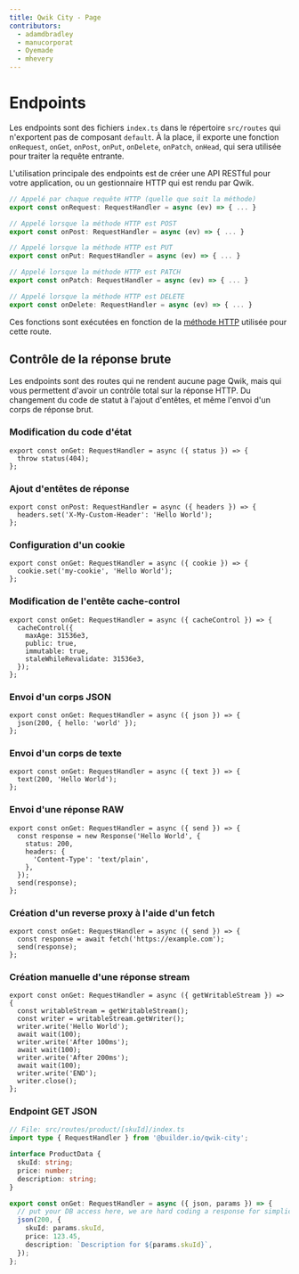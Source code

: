 ```yaml
---
title: Qwik City - Page
contributors:
  - adamdbradley
  - manucorporat
  - Oyemade
  - mhevery
---
```


# Endpoints

Les endpoints sont des fichiers `index.ts` dans le répertoire `src/routes` qui n'exportent pas de composant `default`. À la place, il exporte une fonction `onRequest`, `onGet`, `onPost`, `onPut`, `onDelete`, `onPatch`, `onHead`, qui sera utilisée pour traiter la requête entrante.

L'utilisation principale des endpoints est de créer une API RESTful pour votre application, ou un gestionnaire HTTP qui est rendu par Qwik.

```ts
// Appelé par chaque requête HTTP (quelle que soit la méthode)
export const onRequest: RequestHandler = async (ev) => { ... }

// Appelé lorsque la méthode HTTP est POST
export const onPost: RequestHandler = async (ev) => { ... }

// Appelé lorsque la méthode HTTP est PUT
export const onPut: RequestHandler = async (ev) => { ... }

// Appelé lorsque la méthode HTTP est PATCH
export const onPatch: RequestHandler = async (ev) => { ... }

// Appelé lorsque la méthode HTTP est DELETE
export const onDelete: RequestHandler = async (ev) => { ... }
```

Ces fonctions sont exécutées en fonction de la [méthode HTTP](https://developer.mozilla.org/fr/docs/Web/HTTP/Methods) utilisée pour cette route.

## Contrôle de la réponse brute

Les endpoints sont des routes qui ne rendent aucune page Qwik, mais qui vous permettent d'avoir un contrôle total sur la réponse HTTP. Du changement du code de statut à l'ajout d'entêtes, et même l'envoi d'un corps de réponse brut.

### Modification du code d'état

```tsx
export const onGet: RequestHandler = async ({ status }) => {
  throw status(404);
};
```

### Ajout d'entêtes de réponse

```tsx
export const onPost: RequestHandler = async ({ headers }) => {
  headers.set('X-My-Custom-Header': 'Hello World');
};
```

### Configuration d'un cookie

```tsx
export const onGet: RequestHandler = async ({ cookie }) => {
  cookie.set('my-cookie', 'Hello World');
};
```

### Modification de l'entête cache-control

```tsx
export const onGet: RequestHandler = async ({ cacheControl }) => {
  cacheControl({
    maxAge: 31536e3,
    public: true,
    immutable: true,
    staleWhileRevalidate: 31536e3,
  });
};
```

### Envoi d'un corps JSON

```tsx
export const onGet: RequestHandler = async ({ json }) => {
  json(200, { hello: 'world' });
};
```

### Envoi d'un corps de texte

```tsx
export const onGet: RequestHandler = async ({ text }) => {
  text(200, 'Hello World');
};
```

### Envoi d'une réponse RAW

```tsx
export const onGet: RequestHandler = async ({ send }) => {
  const response = new Response('Hello World', {
    status: 200,
    headers: {
      'Content-Type': 'text/plain',
    },
  });
  send(response);
};
```

### Création d'un reverse proxy à l'aide d'un fetch

```tsx
export const onGet: RequestHandler = async ({ send }) => {
  const response = await fetch('https://example.com');
  send(response);
};
```

### Création manuelle d'une réponse stream

```tsx
export const onGet: RequestHandler = async ({ getWritableStream }) => {
  const writableStream = getWritableStream();
  const writer = writableStream.getWriter();
  writer.write('Hello World');
  await wait(100);
  writer.write('After 100ms');
  await wait(100);
  writer.write('After 200ms');
  await wait(100);
  writer.write('END');
  writer.close();
};
```

### Endpoint GET JSON

```ts
// File: src/routes/product/[skuId]/index.ts
import type { RequestHandler } from '@builder.io/qwik-city';

interface ProductData {
  skuId: string;
  price: number;
  description: string;
}

export const onGet: RequestHandler = async ({ json, params }) => {
  // put your DB access here, we are hard coding a response for simplicity.
  json(200, {
    skuId: params.skuId,
    price: 123.45,
    description: `Description for ${params.skuId}`,
  });
};
```
